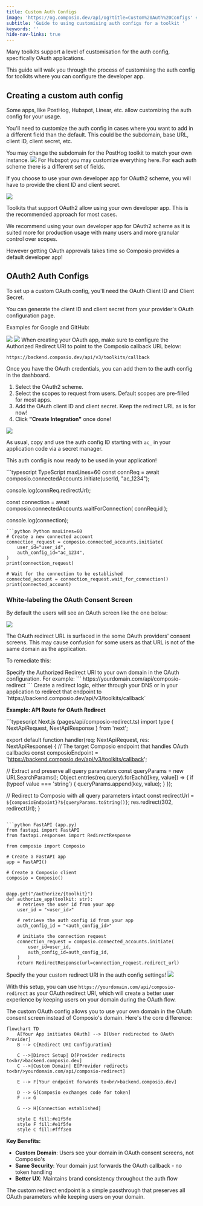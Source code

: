 ```yaml
---
title: Custom Auth Configs
image: 'https://og.composio.dev/api/og?title=Custom%20Auth%20Configs' # image for socials
subtitle: 'Guide to using customising auth configs for a toolkit '
keywords: ''
hide-nav-links: true
---
```


Many toolkits support a level of customisation for the auth config, specifically OAuth applications.

This guide will walk you through the process of customising the auth config for toolkits where you can configure the developer app.

## Creating a custom auth config

Some apps, like PostHog, Hubspot, Linear, etc. allow customizing the auth config for your usage.

You'll need to customize the auth config in cases where you want to add in a different field than the default. This could be the subdomain, base URL, client ID, client secret, etc.

<Tabs>
<Tab title="Example: PostHog">
You may change the subdomain for the PostHog toolkit to match your own instance.
<Frame background="subtle" title="PostHog Auth Config Settings">
<img src="../assets/images/custom-auth-posthog.png" />
</Frame>
</Tab>
<Tab title="Example: Hubspot">
For Hubspot you may customize everything here. For each auth scheme there is a different set of fields.

If you choose to use your own developer app for OAuth2 scheme, you will have to provide the client ID and client secret.

<Frame background="subtle" title="Hubspot Auth Config Settings">
<img src="../assets/images/custom-auth-hubspot.png" />
</Frame>
</Tab>
</Tabs>

Toolkits that support OAuth2 allow using your own developer app. This is the recommended approach for most cases.

<Tip title="Use your own developer app!" icon="exclamation">
We recommend using your own developer app for OAuth2 scheme as it is suited more for production usage with many users and more granular control over scopes.

However getting OAuth approvals takes time so Composio provides a default developer app!

</Tip>

## OAuth2 Auth Configs

<Steps>
<Step title="Generate the OAuth Client ID and Client Secret">
To set up a custom OAuth config, you'll need the OAuth Client ID and Client Secret.

You can generate the client ID and client secret from your provider's OAuth configuration page.

Examples for Google and GitHub:

<Tabs>
  <Tab title="Google">
    <Frame background="subtle" caption="Google OAuth Configuration">
      <img src="../assets/images/google-oauth-config.png" />
    </Frame>
  </Tab>
  <Tab title="GitHub">
    <Frame background="subtle" caption="GitHub OAuth Configuration">
      <img src="../assets/images/github-oauth-config.png" />
    </Frame>
  </Tab>
</Tabs>

</Step>
<Step title="Set the Authorized Redirect URI">
When creating your OAuth app, make sure to configure the Authorized Redirect URI to point to the Composio callback URL below:

```
https://backend.composio.dev/api/v3/toolkits/callback
```

</Step>
<Step title="Create the auth config">
Once you have the OAuth credentials, you can add them to the auth config in the dashboard.

1. Select the OAuth2 scheme.
2. Select the scopes to request from users. Default scopes are pre-filled for most apps.
3. Add the OAuth client ID and client secret. Keep the redirect URL as is for now!
4. Click **"Create Integration"** once done!

<Frame background="subtle" title="Auth Config Settings">
  <img src="../assets/images/integration-step-3-0.png" />
</Frame>

As usual, copy and use the auth config ID starting with `ac_` in your application code via a secret manager.

</Step>
</Steps>

This auth config is now ready to be used in your application!

<CodeGroup>
```typescript TypeScript maxLines=60
const connReq = await composio.connectedAccounts.initiate(userId, "ac_1234");

console.log(connReq.redirectUrl);

const connection = await composio.connectedAccounts.waitForConnection(
connReq.id
);

console.log(connection);

````
```python Python maxLines=60
# Create a new connected account
connection_request = composio.connected_accounts.initiate(
    user_id="user_id",
    auth_config_id="ac_1234",
)
print(connection_request)

# Wait for the connection to be established
connected_account = connection_request.wait_for_connection()
print(connected_account)
````

</CodeGroup>

### White-labeling the OAuth Consent Screen

By default the users will see an OAuth screen like the one below:

<Frame background="subtle" caption="Composio's Domain in OAuth Consent Screen">
  <img src="../assets/images/oauth-branding.png" />
</Frame>

The OAuth redirect URL is surfaced in the some OAuth providers' consent screens. This may cause confusion for some users as that URL is not of the same domain as the application.

To remediate this:

<Steps>
<Step title="Set the Authorized Redirect URI">
Specify the Authorized Redirect URI to your own domain in the OAuth configuration.
For example:
```
https://yourdomain.com/api/composio-redirect
```

</Step>
<Step title="Create a redirect logic">
Create a redirect logic, either through your DNS or in your application to redirect that endpoint to `https://backend.composio.dev/api/v3/toolkits/callback`

**Example: API Route for OAuth Redirect**

<CodeGroup>
```typescript Next.js (pages/api/composio-redirect.ts)
import type { NextApiRequest, NextApiResponse } from 'next';

export default function handler(req: NextApiRequest, res: NextApiResponse) {
  // The target Composio endpoint that handles OAuth callbacks
  const composioEndpoint = 'https://backend.composio.dev/api/v3/toolkits/callback';

// Extract and preserve all query parameters
const queryParams = new URLSearchParams();
Object.entries(req.query).forEach(([key, value]) => {
if (typeof value === 'string') {
queryParams.append(key, value);
}
});

// Redirect to Composio with all query parameters intact
const redirectUrl = `${composioEndpoint}?${queryParams.toString()}`;
res.redirect(302, redirectUrl);
}

````

```python FastAPI (app.py)
from fastapi import FastAPI
from fastapi.responses import RedirectResponse

from composio import Composio

# Create a FastAPI app
app = FastAPI()

# Create a Composio client
composio = Composio()


@app.get("/authorize/{toolkit}")
def authorize_app(toolkit: str):
    # retrieve the user id from your app
    user_id = "<user_id>"

    # retrieve the auth config id from your app
    auth_config_id = "<auth_config_id>"

    # initiate the connection request
    connection_request = composio.connected_accounts.initiate(
        user_id=user_id,
        auth_config_id=auth_config_id,
    )
    return RedirectResponse(url=connection_request.redirect_url)
````

</CodeGroup>
</Step>
<Step title="Create the auth config">
Specify the your custom redirect URI in the auth config settings!

<Frame background="subtle" title="Auth Config Settings">
<img src="../assets/images/custom-redirect-uri.png" />
</Frame>
</Step>
</Steps>

With this setup, you can use `https://yourdomain.com/api/composio-redirect` as your OAuth redirect URI, which will create a better user experience by keeping users on your domain during the OAuth flow.

<Accordion title="How does this work?">

The custom OAuth config allows you to use your own domain in the OAuth consent screen instead of Composio's domain. Here's the core difference:

```mermaid
flowchart TD
    A[Your App initiates OAuth] --> B[User redirected to OAuth Provider]
    B --> C{Redirect URI Configuration}

    C -->|Direct Setup| D[Provider redirects to<br/>backend.composio.dev]
    C -->|Custom Domain| E[Provider redirects to<br/>yourdomain.com/api/composio-redirect]

    E --> F[Your endpoint forwards to<br/>backend.composio.dev]

    D --> G[Composio exchanges code for token]
    F --> G

    G --> H[Connection established]

    style E fill:#e1f5fe
    style F fill:#e1f5fe
    style C fill:#fff3e0
```

**Key Benefits:**

- **Custom Domain**: Users see your domain in OAuth consent screens, not Composio's
- **Same Security**: Your domain just forwards the OAuth callback - no token handling
- **Better UX**: Maintains brand consistency throughout the auth flow

The custom redirect endpoint is a simple passthrough that preserves all OAuth parameters while keeping users on your domain.

</Accordion>
